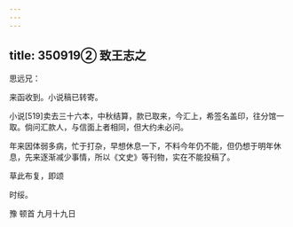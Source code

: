 ```yaml
---
---
---
```

title: 350919② 致王志之
---




思远兄：

来函收到。小说稿已转寄。

小说[519]卖去三十六本，中秋结算，款已取来，今汇上，希签名盖印，往分馆一取。倘问汇款人，与信面上者相同，但大约未必问。

年来因体弱多病，忙于打杂，早想休息一下，不料今年仍不能，但仍想于明年休息，先来逐渐减少事情，所以《文史》等刊物，实在不能投稿了。

草此布复，即颂

时绥。

豫 顿首 九月十九日